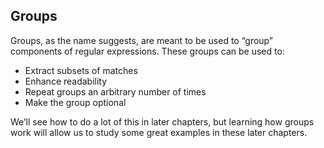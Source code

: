 ## Groups

Groups, as the name suggests, are meant to be used to “group” components of regular expressions. These groups can be used to:

-   Extract subsets of matches
-   Enhance readability
-   Repeat groups an arbitrary number of times
-   Make the group optional

We’ll see how to do a lot of this in later chapters, but learning how groups work will allow us to study some great examples in these later chapters.
